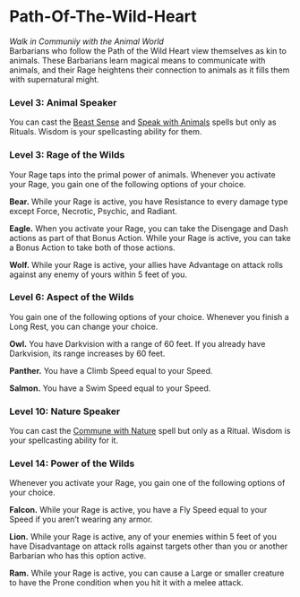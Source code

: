 # Path-Of-The-Wild-Heart

_Walk in Communiiy with the Animal World_  
Barbarians who follow the Path of the Wild Heart view themselves as kin to animals. These Barbarians learn magical means to communicate with animals, and their Rage heightens their connection to animals as it fills them with supernatural might.

### Level 3: Animal Speaker

You can cast the [Beast Sense](http://dnd2024.wikidot.com/spell:beast-sense) and [Speak with Animals](http://dnd2024.wikidot.com/spell:speak-with-animals) spells but only as Rituals. Wisdom is your spellcasting ability for them.

### Level 3: Rage of the Wilds

Your Rage taps into the primal power of animals. Whenever you activate your Rage, you gain one of the following options of your choice.

**Bear.** While your Rage is active, you have Resistance to every damage type except Force, Necrotic, Psychic, and Radiant.

**Eagle.** When you activate your Rage, you can take the Disengage and Dash actions as part of that Bonus Action. While your Rage is active, you can take a Bonus Action to take both of those actions.

**Wolf.** While your Rage is active, your allies have Advantage on attack rolls against any enemy of yours within 5 feet of you.

### Level 6: Aspect of the Wilds

You gain one of the following options of your choice. Whenever you finish a Long Rest, you can change your choice.

**Owl.** You have Darkvision with a range of 60 feet. If you already have Darkvision, its range increases by 60 feet.

**Panther.** You have a Climb Speed equal to your Speed.

**Salmon.** You have a Swim Speed equal to your Speed.

### Level 10: Nature Speaker

You can cast the [Commune with Nature](http://dnd2024.wikidot.com/spell:commune-with-nature) spell but only as a Ritual. Wisdom is your spellcasting ability for it.

### Level 14: Power of the Wilds

Whenever you activate your Rage, you gain one of the following options of your choice.

**Falcon.** While your Rage is active, you have a Fly Speed equal to your Speed if you aren’t wearing any armor.

**Lion.** While your Rage is active, any of your enemies within 5 feet of you have Disadvantage on attack rolls against targets other than you or another Barbarian who has this option active.

**Ram.** While your Rage is active, you can cause a Large or smaller creature to have the Prone condition when you hit it with a melee attack.